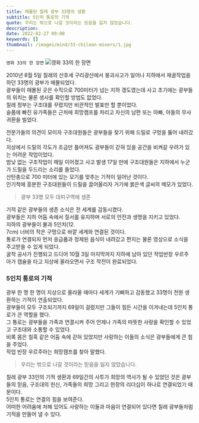 ```yaml
---
title: 매몰된 칠레 광부 33명의 생환
subtitle: 5인치 통로의 기적
quote: 우리는 밖으로 나갈 것이라는 믿음을 잃지 않았습니다.
description: 
date: 2022-02-27 09:00
keywords: []
thumbnail: /images/mind/33-chilean-miners/1.jpg
---
```


`영화 33의 한 장면`
![영화 33의 한 장면](/images/mind/33-chilean-miners/1.jpg)

2010년 8월 5일 칠레의 산호세 구리광산에서 붕괴사고가 일어나 지하에서 채굴작업을 하던 33명의 광부가 매몰되었다.  
광부들이 매몰된 곳은 수직으로 700미터가 넘는 지하 갱도였는데 사고 초기에는 광부들의 위치는 물론 생사를 확인할 방법도 없었다.  
칠레 정부는 구조대를 꾸렸지만 비관적인 발표만 할 뿐이었다.  
슬픔에 빠진 유가족들은 근처에 희망캠프를 차리고 자신의 남편 또는 아빠, 아들의 무사귀환을 빌었다.

전문가들의 의견이 모이자 구조대원들은 광부들을 찾기 위해 드릴로 구멍을 뚫어 내려갔다.  
지상에서 드릴의 각도가 조금만 틀어져도 광부들이 갇혀 있을 공간을 비켜갈 우려가 있는 어려운 작업이었다.  
밤낮 없는 구조작업이 매일 이어졌고 사고 발생 17일 만에 구조대원들은 지하에서 누군가 드릴을 두드리는 소리를 들었다.  
산탄총으로 700 미터에 있는 모기를 맞추는 기적이 일어난 것이다.  
인기척에 흥분한 구조대원들이 드릴을 끌어올리자 거기에 붉은색 글씨의 메모가 있었다.

> 광부 33명 모두 대피구역에 생존

기적 같은 광부들의 생존 소식은 전 세계를 감동시켰다.  
광부들은 지하 어둠 속에서 질서를 유지하며 서로의 안전과 생명을 지키고 있었다.  
지하의 광부들이 불과 5인치(12.  
7cm) 너비의 작은 구멍으로 바깥 세계와 연결된 것이다.  
통로가 연결되자 먼저 응급품과 정제된 음식이 내려갔고 편지는 물론 영상으로 소식을 주고받을 수 있게 되었다.  
굴착 공사가 진행되고 드디어 10월 3일 마지막까지 지하에 남아 있던 작업반장 우르주아가 캡슐을 타고 지상에 올라오면서 구조 작전이 완료되었다.

### 5인치 통로의 기적

광부 한 명 한 명이 지상으로 올라올 때마다 세계가 기뻐하고 감동했고 33명이 전원 생환하는 기적이 연출되었다.  
광부들이 모두 구조되기까지 69일이 걸렸지만 그들이 힘든 시간을 이겨내는데 5인치 통로가 큰 역할을 했다.  
그 통로는 광부들을 가족과 연결시켜 주어 언제나 가족의 따뜻한 사랑을 확인할 수 있었고 구조대와 소통할 수 있었다.  
비록 몸은 칠흑 같은 어둠 속에 갇혀 있었지만 사랑하는 이들의 소식은 광부들에게 큰 힘을 주었다.  
작업 반장 우르주아는 희망캠프를 찾아 말했다.

> 우리는 밖으로 나갈 것이라는 믿음을 잃지 않았습니다.

칠레 광부 33인의 기적 생환과 69일간의 사투가 희망의 역사가 될 수 있었던 것은 광부들의 믿음, 구조대의 헌신, 가족들의 희망 그리고 현장의 리더십이 하나로 연결되었기 때문이다.  
5인치 통로는 연결의 힘을 보여준다.  
어떠한 어려움에 처해 있어도 사랑하는 이들과 마음이 연결되어 있다면 칠레 광부들처럼 기적을 만들어 낼 수 있다.